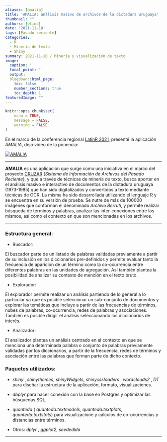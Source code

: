 ```yaml
---
aliases: [amalia]
title: 'AMALIA: análisis masivo de archivos de la dictadura uruguaya'
thumbnail: ""
authors: [elina]
date: '2021-11-10'
tags: [Pasado reciente]
categories:
  - R
  - Minería de texto
  - Shiny
summary: 2021-11-10 / Minería y visualización de texto
image:
  caption: ''
  focal_point: ''
  output:
  blogdown::html_page:
    toc: false
    number_sections: true
    toc_depth: 1
featuredImage: ""
---
```



```r
knitr::opts_chunk$set(
	echo = TRUE,
	message = FALSE,
	warning = FALSE
)
```



En el marco de la conferencia regional [LatinR 2021](https://latin-r.com/), presenté la aplicación _AMALIA_, dejo video de la ponencia:



[![AMALIA](ama.png)](https://youtu.be/mquWWrM8eqo)

______________


**AMALIA** es una aplicación que surge como una iniciativa en el marco del proyecto [CRUZAR](https://cruzar.edu.uy/) (_Sistema de Información de Archivos del Pasado Reciente_), y que a través de técnicas de minería de texto, busca aportar en el análisis masivo e interactivo de documentos de la dictadura uruguaya (1973-1985) que han sido digitalizados y convertidos a texto mediante técnicas de OCR. La misma ha sido desarrollada utilizando el lenguaje R y se encuentra en su versión de prueba. Se nutre de más de 100000 imágenes que conforman el denominado _Archivo Berruti_, y permite realizar búsqueda de términos y palabras, analizar las inter-conexiones entre los mismos, así como el contexto en que son mencionadas en los archivos. 

______________


### Estructura general:


- Buscador:

El buscador parte de un listado de palabras validadas previamente a partir de su inclusión en los diccionarios pre-definidos y permite evaluar tanto la frecuencia de aparición de un término como la co-ocurrencia entre diferentes palabras en las unidades de agregación. Así también plantea la posibilidad de analizar su contexto de mención en el texto bruto.

- Explorador:

El explorador permite realizar un análisis partiendo de lo general a lo particular ya que es posible seleccionar un sub-conjunto de documentos y explorar las temáticas que incluye a partir de las frecuencias de términos, nubes de palabras, co-ocurrencia, redes de palabras y asociaciones. También es posible dirigir el análisis seleccionando los diccionarios de interés.

- Analizador:

El analizador plantea un análisis centrado en el contexto en que se menciona una determinada palabra o conjunto de palabras previamente validadas por los diccionarios, a partir de la frecuencia, redes de términos y asociación entre las palabras que forman parte de dicho contexto.


### Paquetes utilizados:

- _shiny_ , _shinythemes_, _shinyWidgets_, _shinycssloaders_ , _wordclouds2_ , _DT_ para diseñar la estructura de la aplicación, formato, visualizaciones. 

- _dbplyr_ para hacer conexión con la base en Postgres y optimizar las búsquedas SQL. 

- _quanteda_ ( _quanteda.textmodels_, _quanteda.textplots_, _quanteda.textstats_) para visualizacione y cálculos de co-ocurrencias y distancias entre términos.

- Otros: _dplyr_ , _ggplot2_, _seededlda_


______________
